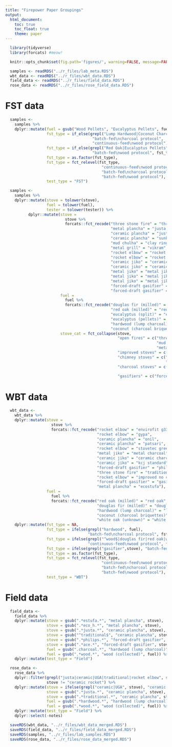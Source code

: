 ```yaml
---
title: "Firepower Paper Groupings"
output:
  html_document:
    toc: true
    toc_float: true
    theme: paper
---
```


```r
  library(tidyverse)
  library(forcats) #meow!
```

```r
  knitr::opts_chunk$set(fig.path='figures/', warning=FALSE, message=FALSE, cache=FALSE)
```

```r
  samples <- readRDS("../r_files/lab_meta.RDS")
  wbt_data <- readRDS("../r_files/wbt_data.RDS")
  field_data <- readRDS("../r_files/field_data.RDS")
  rose_data <- readRDS("../r_files/rose_field_data.RDS")
```

# FST data

```r
  samples <-
    samples %>%
    dplyr::mutate(fuel = gsub("Wood Pellets", "Eucalyptus Pellets", fuel),
                  fst_type = if_else(grepl("Lump Hardwood|Coconut Charcoal", fuel),
                                      "batch-fed\ncharcoal protocol",
                                      "continuous-feed\nwood protocol"),
                  fst_type = if_else(grepl("Red Oak|Eucalyptus Pellets", fuel),
                                      "batch-fed\nwood protocol", fst_type),
                  fst_type = as.factor(fst_type),
                  fst_type = fct_relevel(fst_type,
                                          "continuous-feed\nwood protocol",
                                          "batch-fed\ncharcoal protocol",
                                          "batch-fed\nwood protocol"),
                  test_type = "FST")
```

```r
  samples <-
    samples %>%
    dplyr::mutate(stove = tolower(stove),
                  fuel = tolower(fuel),
                  tester = tolower(tester)) %>%
          dplyr::mutate(stove =
                          stove %>%
                          forcats::fct_recode("three stone fire" = "three stone fire",
                                              "metal plancha" = "justa (hm5000)",
                                              "ceramic plancha" = "justa (artisan)",
                                              "ceramic plancha" = "sunken pot",
                                              "mud chulha" = "clay ring",
                                              "metal grill" = "vikram", 
                                              "rocket elbow" = "rocket elbow (g3300)",
                                              "rocket elbow" = "rocket elbow (chulika)",
                                              "ceramic jiko" = "ceramic jiko (small)",
                                              "ceramic jiko" = "ceramic jiko (large)",
                                              "metal jiko" = "metal jiko (small)",
                                              "metal jiko" = "metal jiko (large)",
                                              "metal jiko" = "metal jiko (burn)",
                                              "forced-draft gasifier" = "gasifier (philips)",
                                              "forced-draft gasifier" = "gasifier (doe)"),
                        fuel =
                          fuel %>%
                          forcats::fct_recode("douglas fir (milled)" = "douglas fir",
                                              "red oak (milled)" = "red oak",
                                              "eucalyptus (split)" = "eucalyptus",
                                              "eucalyptus (pellets)" = "eucalyptus pellets",
                                              "hardwood (lump charcoal)" = "lump hardwood",
                                              "coconut (charcoal briquettes)" = "coconut charcoal"),
                        stove_cat = fct_collapse(stove,
                                                 "open fires" = c("three stone fire",
                                                                  "mud chulha",
                                                                  "metal grill"),
                                                 "improved stoves" = c("rocket elbow"),
                                                 "chimney stoves" = c("metal plancha",
                                                                      "ceramic plancha"),
                                                 "charcoal stoves" = c("metal jiko",
                                                                       "ceramic jiko"),
                                                 "gasifiers" = c("forced-draft gasifier")))
```

# WBT data

```r
  wbt_data <- 
    wbt_data %>%
    dplyr::mutate(stove = 
                    stove %>%
                    forcats::fct_recode("rocket elbow" = "envirofit g3300",
                                        "rocket elbow" = "gypa",
                                        "ceramic plancha" = "onil",
                                        "ceramic plancha" = "patsari",
                                        "rocket elbow" = "stovetec greenfire",
                                        "metal jiko" = "metal charcoal",
                                        "ceramic jiko" = "ceramic charcoal",
                                        "ceramic jiko" = "kcj standard",
                                        "forced-draft gasifier" = "philips fan",
                                        "three stone fire" = "traditional",
                                        "rocket elbow" = "improved no chimney",
                                        "forced-draft gasifier" = "gasifier",
                                        "metal plancha" = "ecostufa"),
                  fuel = 
                    fuel %>%
                    forcats::fct_recode("red oak (milled)" = "red oak",
                                        "douglas fir (milled)" = "douglas fir",
                                        "hardwood (lump charcoal)" = "lump hardwood",
                                        "coconut (charcoal briquettes)" = "coconut charcoal",
                                        "white oak (unknown)" = "white oak")) %>%
    dplyr::mutate(fst_type = NA,
                  fst_type = ifelse(grepl("hardwood", fuel),
                                    "batch-fed\ncharcoal protocol", fst_type),
                  fst_type = ifelse(grepl("^wood$|douglas fir|red oak|white oak", fuel),
                                    "continuous-feed\nwood protocol", fst_type),
                  fst_type = ifelse(grepl("gasifier",stove), "batch-fed\nwood protocol", fst_type),
                  fst_type = as.factor(fst_type),
                  fst_type = fct_relevel(fst_type,
                                          "continuous-feed\nwood protocol",
                                          "batch-fed\ncharcoal protocol",
                                          "batch-fed\nwood protocol"),
                  test_type = "WBT")
```

# Field data

```r
  field_data <- 
    field_data %>%
    dplyr::mutate(stove = gsub(".*estufa.*", "metal plancha", stove),
                  stove = gsub(".*eco_h.*", "metal plancha", stove),
                  stove = gsub(".*justa.*", "ceramic plancha", stove),
                  stove = gsub("^traditional$", "ceramic plancha", stove),
                  stove = gsub(".*philips.*", "forced-draft gasifier", stove),
                  stove = gsub(".*ace.*", "forced-draft gasifier", stove),
                  fuel = gsub(".charcoal.*", "hardwood (lump charcoal)", fuel),
                  fuel = gsub(".*wood.*", "wood (collected)", fuel)) %>%
    dplyr::mutate(test_type = "Field")
```

```r
  rose_data <-
    rose_data %>%
    dplyr::filter(grepl("justa|ceramic|UGA|traditional|rocket elbow", stove),
                  stove != "ceramic rocket") %>%
    dplyr::mutate(stove = ifelse(grepl("ceramic|UGA", stove), "ceramic jiko", stove),
                  stove = gsub(".*justa.*", "ceramic plancha", stove),
                  stove = gsub(".*traditional.*", "ceramic plancha", stove),
                  fuel = gsub(".*hardwood.*", "hardwood (lump charcoal)", fuel),
                  fuel = gsub(".*wood.*", "wood (collected)", fuel)) %>%
    dplyr::mutate(test_type = "Field") %>%
    dplyr::select(-notes)
```

```r
  saveRDS(wbt_data, "../r_files/wbt_data_merged.RDS")
  saveRDS(field_data, "../r_files/field_data_merged.RDS")
  saveRDS(samples, "../r_files/lab_samples.RDS")
  saveRDS(rose_data, "../r_files/rose_data_merged.RDS")
```

